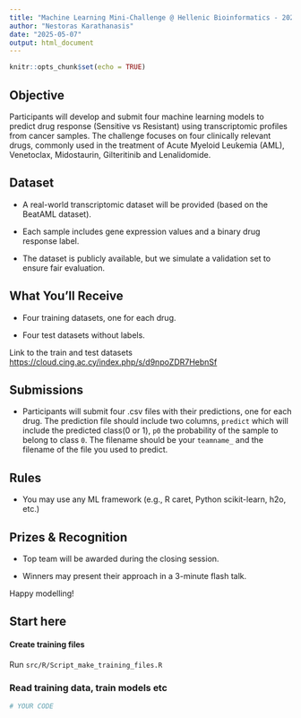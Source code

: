 ---
title: "Machine Learning Mini-Challenge @ Hellenic Bioinformatics - 2025"
author: "Nestoras Karathanasis"
date: "2025-05-07"
output: html_document
---

```{r setup, include=FALSE}
knitr::opts_chunk$set(echo = TRUE)
```

## Objective

Participants will develop and submit four machine learning models to predict drug response (Sensitive vs Resistant) using transcriptomic profiles from cancer samples. The challenge focuses on four clinically relevant drugs, commonly used in the treatment of Acute Myeloid Leukemia (AML), Venetoclax, Midostaurin, Gilteritinib and Lenalidomide.

## Dataset

-   A real-world transcriptomic dataset will be provided (based on the BeatAML dataset).

-   Each sample includes gene expression values and a binary drug response label.

-   The dataset is publicly available, but we simulate a validation set to ensure fair evaluation.


## What You’ll Receive

-   Four training datasets, one for each drug.

-   Four test datasets without labels.

Link to the train and test datasets <https://cloud.cing.ac.cy/index.php/s/d9npoZDR7HebnSf>

## Submissions 

-   Participants will submit four .csv files with their predictions, one for each drug. The prediction file should include two columns, `predict` which will include the predicted class(0 or 1), `p0` the probability of the sample to belong to class `0`. The filename should be your `teamname_` and the filename of the file you used to predict.

## Rules

-   You may use any ML framework (e.g., R caret, Python scikit-learn, h2o, etc.)

## Prizes & Recognition

-   Top team will be awarded during the closing session.

-   Winners may present their approach in a 3-minute flash talk.

Happy modelling!

## Start here

#### Create training files

Run `src/R/Script_make_training_files.R`

### Read training data, train models etc

```{r}
# YOUR CODE 
```
